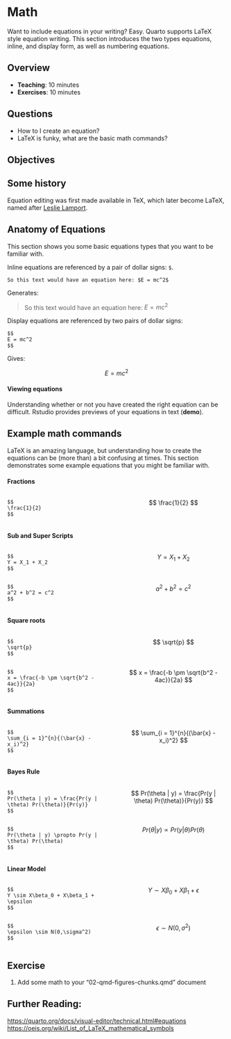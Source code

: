 # Math

Want to include equations in your writing? Easy. Quarto supports
LaTeX style equation writing. This section introduces the two types equations, inline, and display form, as well as numbering equations.

## Overview

* **Teaching**: 10 minutes
* **Exercises**: 10 minutes

## Questions

- How to I create an equation?
- LaTeX is funky, what are the basic math commands?

## Objectives

## Some history {.history}

Equation editing was first made available in TeX, which later become LaTeX, named after [Leslie Lamport](https://en.wikipedia.org/wiki/Leslie_Lamport).

## Anatomy of Equations

This section shows you some basic equations types that you want to be familiar with.

Inline equations are referenced by a pair of dollar signs: `$`.

```
So this text would have an equation here: $E = mc^2$
```

Generates:

> So this text would have an equation here: $E = mc^2$

Display equations are referenced by two pairs of dollar signs:

```
$$
E = mc^2
$$
```

Gives: 

$$
E = mc^2
$$

#### Viewing equations

Understanding whether or not you have created the right equation can be difficult. Rstudio provides previews of your equations in text (**demo**).

## Example math commands

LaTeX is an amazing language, but understanding how to create the equations can be (more than) a bit confusing at times. This section demonstrates some example equations that you might be familiar with.


#### Fractions

:::: columns
::: {.column width="45%"}
```
$$
\frac{1}{2}
$$
```
:::

::: {.column width="45%"}

$$
\frac{1}{2}
$$
:::
::::

#### Sub and Super Scripts

:::: columns
::: {.column width="45%"}
```
$$
Y = X_1 + X_2
$$
```

:::
::: {.column width="45%"}
$$
Y = X_1 + X_2
$$
:::
::::


:::: columns
::: {.column width="45%"}
```
$$
a^2 + b^2 = c^2
$$
```

:::
::: {.column width="45%"}
$$
a^2 + b^2 = c^2
$$
:::
::::

#### Square roots

:::: columns
::: {.column width="45%"}

```
$$
\sqrt{p}
$$
```
:::
::: {.column width="45%"}

$$
\sqrt{p}
$$
:::
::::

:::: columns
::: {.column width="45%"}

```
$$
x = \frac{-b \pm \sqrt{b^2 - 4ac}}{2a}
$$
```
:::
::: {.column width="45%"}

$$
x = \frac{-b \pm \sqrt{b^2 - 4ac}}{2a}
$$
:::
::::

#### Summations

:::: columns
::: {.column width="45%"}

```
$$
\sum_{i = 1}^{n}{(\bar{x} - x_i)^2}
$$
```
:::

::: {.column width="45%"}

$$
\sum_{i = 1}^{n}{(\bar{x} - x_i)^2}
$$
:::
::::

#### Bayes Rule

:::: columns
::: {.column width="45%"}

```
$$
Pr(\theta | y) = \frac{Pr(y | \theta) Pr(\theta)}{Pr(y)}
$$
```
:::
::: {.column width="45%"}

$$
Pr(\theta | y) = \frac{Pr(y | \theta) Pr(\theta)}{Pr(y)}
$$
:::
::::

:::: columns
::: {.column width="45%"}
```
$$
Pr(\theta | y) \propto Pr(y | \theta) Pr(\theta)
$$
```
:::

::: {.column width="45%"}

$$
Pr(\theta | y) \propto Pr(y | \theta) Pr(\theta)
$$
:::
::::

#### Linear Model

:::: columns
::: {.column width="45%"}
```
$$
Y \sim X\beta_0 + X\beta_1 + \epsilon
$$
```
:::

::: {.column width="45%"}

$$
Y \sim X\beta_0 + X\beta_1 + \epsilon
$$
:::
::::

:::: columns
::: {.column width="45%"}
```
$$
\epsilon \sim N(0,\sigma^2)
$$
```
:::

::: {.column width="45%"}

$$
\epsilon \sim N(0,\sigma^2)
$$
:::
::::

## Exercise

1. Add some math to your "02-qmd-figures-chunks.qmd" document

## Further Reading:

<https://quarto.org/docs/visual-editor/technical.html#equations>
<https://oeis.org/wiki/List_of_LaTeX_mathematical_symbols>

